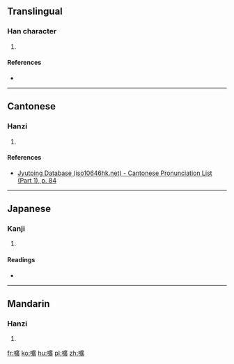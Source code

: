 ==Translingual==

===Han character===
{{Han char|rn=30|rad=口|as=15|sn=18|four=60086|canj=RITC|ids=⿰口廣}}

# {{defn|Han|sort=口15}}

====References====
* {{Han ref|kx=0213.050|dkj=04527|dj=0435.330|hdz=10700.140|uh=569D|ud=22173|bh=EFBE|bd=61374}}

----

==Cantonese==

===Hanzi===
{{yue-hanzi|jyut=[[gwang1]]|y=gwang1}}

# {{defn|lang=yue|sort=口15}}

====References====
* [http://www.iso10646hk.net/jp/document/download.jsp Jyutping Database (iso10646hk.net) - Cantonese Pronunciation List (Part 1), p. 84]

----

==Japanese==

===Kanji===
{{ja-kanji|grade=|rs=口15}}

# {{defn|lang=ja|sort=口15}}

====Readings====
* {{ja-readings|on=[[かく]] (kaku)|kun=[[さけぶ]] (sakebu)}}

----

==Mandarin==

===Hanzi===
{{cmn-hanzi|pin=[[hōng]] ([[hong1]])|wg=hung<sup>1</sup>}}

# {{defn|lang=cmn|sort=口15}}

[[fr:嚝]]
[[ko:嚝]]
[[hu:嚝]]
[[pl:嚝]]
[[zh:嚝]]